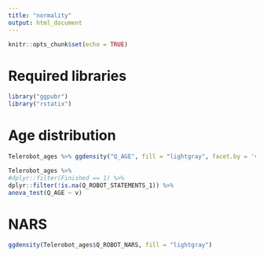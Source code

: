 ---
title: "normality"
output: html_document
---

```{r setup, include=FALSE}
knitr::opts_chunk$set(echo = TRUE)
```

# Required libraries
```{r}
library("ggpubr")
library("rstatix")
```

# Age distribution
```{r}
Telerobot_ages %>% ggdensity("Q_AGE", fill = "lightgray", facet.by = 'v')
```
```{r}
Telerobot_ages %>% 
#dplyr::filter(Finished == 1) %>%
dplyr::filter(!is.na(Q_ROBOT_STATEMENTS_1)) %>%
anova_test(Q_AGE ~ v)
```
# NARS
```{r}
ggdensity(Telerobot_ages$Q_ROBOT_NARS, fill = "lightgray")
```